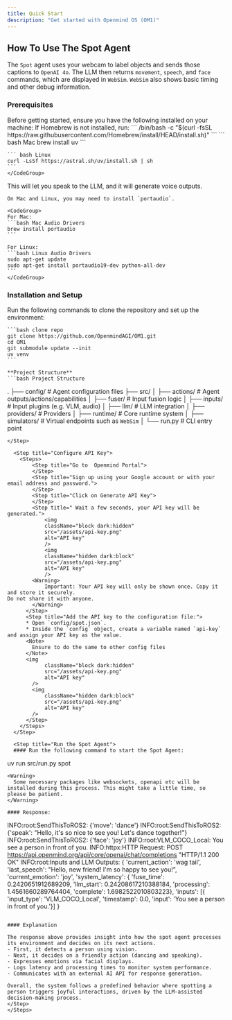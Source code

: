 ```yaml
---
title: Quick Start
description: "Get started with Openmind OS (OM1)"
---
```


## How To Use The Spot Agent

The `Spot` agent uses your webcam to label objects and sends those captions to `OpenAI 4o`. The LLM then returns `movement`, `speech`, and `face` commands, which are displayed in `WebSim`. `WebSim` also shows basic timing and other debug information.

### Prerequisites
<Note>
	Before getting started, ensure you have the following installed on your machine:
</Note>

<Steps>
  <Step title="Homebrew (Package Manager for macOS and Linux)">
     If Homebrew is not installed, run:
	```
	/bin/bash -c "$(curl -fsSL https://raw.githubusercontent.com/Homebrew/install/HEAD/install.sh)"
	```
  </Step>
  <Step title="UV (A Rust and Python package manager)">
    <CodeGroup>
	``` bash Mac
	brew install uv
	```

	``` bash Linux
	curl -LsSf https://astral.sh/uv/install.sh | sh
	```
	</CodeGroup>
  </Step>
  <Step title="Hardware audio drivers">
   <Info>
	This will let you speak to the LLM, and it will generate voice outputs.
	</Info>

	On Mac and Linux, you may need to install `portaudio`.

	<CodeGroup>
	For Mac:
	```bash Mac Audio Drivers
	brew install portaudio
	```

	For Linux:
	```bash Linux Audio Drivers
	sudo apt-get update
	sudo apt-get install portaudio19-dev python-all-dev
	```
	</CodeGroup>
  </Step>
</Steps>


### Installation and Setup
<Steps>
  <Step title="Clone the repository">
   Run the following commands to clone the repository and set up the environment:

	```bash clone repo
	git clone https://github.com/OpenmindAGI/OM1.git
	cd OM1
	git submodule update --init
	uv venv
	```

	**Project Structure**
	```bash Project Structure
.
├── config/               # Agent configuration files
├── src/
│   ├── actions/          # Agent outputs/actions/capabilities
│   ├── fuser/            # Input fusion logic
│   ├── inputs/           # Input plugins (e.g. VLM, audio)
│   ├── llm/              # LLM integration
│   ├── providers/        # Providers
│   ├── runtime/          # Core runtime system
│   ├── simulators/       # Virtual endpoints such as `WebSim`
│   └── run.py            # CLI entry point
```
</Step>

  <Step title="Configure API Key">
	<Steps>
  		<Step title="Go to  Openmind Portal">
		</Step>
  		<Step title="Sign up using your Google account or with your email address and password.">
  		</Step>
		<Step title="Click on Generate API Key">
  		</Step>
		<Step title=" Wait a few seconds, your API key will be generated.">
			<img
			className="block dark:hidden"
			src="/assets/api-key.png"
			alt="API key"
			/>
			<img
			className="hidden dark:block"
			src="/assets/api-key.png"
			alt="API key"
			/>
		<Warning>
			Important: Your API key will only be shown once. Copy it and store it securely.
Do not share it with anyone.
		</Warning>
	  </Step>
	  <Step title="Add the API key to the configuration file:">
	  * Open `config/spot.json`.
	  * Inside the `config` object, create a variable named `api-key` and assign your API key as the value.
	  <Note>
	  	Ensure to do the same to other config files
	  </Note>
	  <img
			className="block dark:hidden"
			src="/assets/api-key.png"
			alt="API key"
		/>
		<img
			className="hidden dark:block"
			src="/assets/api-key.png"
			alt="API key"
		/>
	  </Step>
	</Steps>
  </Step>

  <Step title="Run the Spot Agent">
  #### Run the following command to start the Spot Agent:
  ```
  uv run src/run.py spot
  ```
  <Warning>
	Some necessary packages like websockets, openapi etc will be installed during this process. This might take a little time, so please be patient.
  </Warning>

  #### Response:
  ```
  INFO:root:SendThisToROS2: {'move': 'dance'}
	INFO:root:SendThisToROS2: {'speak': "Hello, it's so nice to see you! Let's dance together!"}
	INFO:root:SendThisToROS2: {'face': 'joy'}
	INFO:root:VLM_COCO_Local: You see a person in front of you.
	INFO:httpx:HTTP Request: POST https://api.openmind.org/api/core/openai/chat/completions "HTTP/1.1 200 OK"
	INFO:root:Inputs and LLM Outputs: {
		'current_action': 'wag tail', 
		'last_speech': "Hello, new friend! I'm so happy to see you!", 
		'current_emotion': 'joy', 
		'system_latency': {
			'fuse_time': 0.2420651912689209, 
			'llm_start': 0.24208617210388184, 
			'processing': 1.4561660289764404, 
			'complete': 1.6982522010803223}, 
		'inputs': [{
			'input_type': 'VLM_COCO_Local', 
			'timestamp': 0.0, 
			'input': 'You see a person in front of you.'}]
		}

  ```

  #### Explanation

  The response above provides insight into how the spot agent processes its environment and decides on its next actions.
  - First, it detects a person using vision.
  - Next, it decides on a friendly action (dancing and speaking).
  - Expresses emotions via facial displays.
  - Logs latency and processing times to monitor system performance.
  - Communicates with an external AI API for response generation.

Overall, the system follows a predefined behavior where spotting a person triggers joyful interactions, driven by the LLM-assisted decision-making process. 
  </Step>
</Steps>